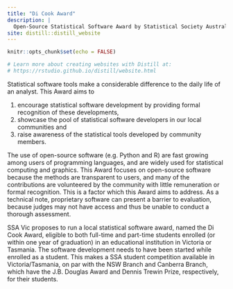 ```yaml
---
title: "Di Cook Award"
description: |
  Open-Source Statistical Software Award by Statistical Society Australia, Victorian Branch
site: distill::distill_website
---
```


```r
knitr::opts_chunk$set(echo = FALSE)

# Learn more about creating websites with Distill at:
# https://rstudio.github.io/distill/website.html

```

Statistical software tools make a considerable difference to the daily life of an analyst. This Award aims to

1. encourage statistical software development by providing formal recognition of these developments, 
2. showcase the pool of statistical software developers in our local communities and 
3. raise awareness of the statistical tools developed by community members. 

The use of open-source software (e.g. Python and R) are fast growing among users of programming languages, and are widely used for statistical computing and graphics. This Award focuses on open-source software because the methods are transparent to users, and many of the contributions are volunteered by the community with little remuneration or formal recognition. This is a factor which this Award aims to address. As a technical note, proprietary software can present a barrier to evaluation, because judges may not have access and thus be unable to conduct a thorough assessment.

SSA Vic proposes to run a local statistical software award, named the Di Cook Award, eligible to both full-time and part-time students enrolled (or within one year of graduation) in an educational institution in Victoria or Tasmania. The software development needs to have been started while enrolled as a student. This makes a SSA student competition available in Victoria/Tasmania, on par with the NSW Branch and Canberra Branch, which have the J.B. Douglas Award and Dennis Trewin Prize, respectively, for their students. 
